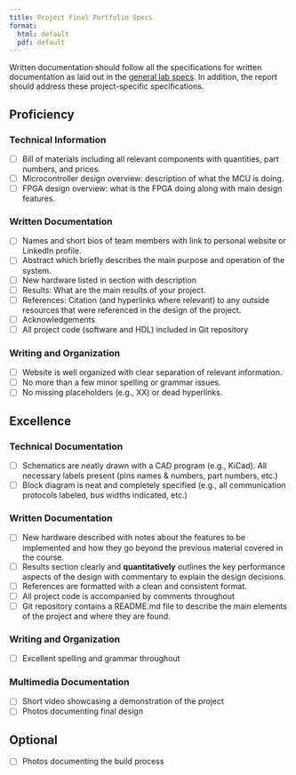 ```yaml
---
title: Project Final Portfolio Specs
format:
  html: default
  pdf: default
---
```



Written documentation should follow all the specifications for written documentation as laid out in the [general lab specs](../../lab/specs/general-lab-specs.qmd).
In addition, the report should address these project-specific specifications.

## Proficiency

### Technical Information

- [ ] Bill of materials including all relevant components with quantities, part numbers, and prices.
- [ ] Microcontroller design overview: description of what the MCU is doing.
- [ ] FPGA design overview: what is the FPGA doing along with main design features.

### Written Documentation

- [ ] Names and short bios of team members with link to personal website or LinkedIn profile.
- [ ] Abstract which briefly describes the main purpose and operation of the system.
- [ ] New hardware listed in section with description
- [ ] Results: What are the main results of your project.
- [ ] References: Citation (and hyperlinks where relevant) to any outside resources that were referenced in the design of the project.
- [ ] Acknowledgements
- [ ] All project code (software and HDL) included in Git repository

### Writing and Organization

- [ ] Website is well organized with clear separation of relevant information.
- [ ] No more than a few minor spelling or grammar issues.
- [ ] No missing placeholders (e.g., XX) or dead hyperlinks.

## Excellence

### Technical Documentation

- [ ] Schematics are neatly drawn with a CAD program (e.g., KiCad). All necessary labels present (pins names & numbers, part numbers, etc.)
- [ ] Block diagram is neat and completely specified (e.g., all communication protocols labeled, bus widths indicated, etc.)

### Written Documentation

- [ ] New hardware described with notes about the features to be implemented and how they go beyond the previous material covered in the course.
- [ ] Results section clearly and **quantitatively** outlines the key performance aspects of the design with commentary to explain the design decisions.
- [ ] References are formatted with a clean and consistent format.
- [ ] All project code is accompanied by comments throughout
- [ ] Git repository contains a README.md file to describe the main elements of the project and where they are found.

### Writing and Organization

- [ ] Excellent spelling and grammar throughout

### Multimedia Documentation

- [ ] Short video showcasing a demonstration of the project
- [ ] Photos documenting final design

## Optional

- [ ] Photos documenting the build process